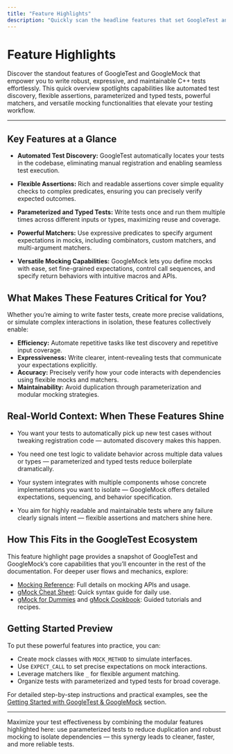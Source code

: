 ```yaml
---
title: "Feature Highlights"
description: "Quickly scan the headline features that set GoogleTest and GoogleMock apart: automated test discovery, flexible assertions, parameterized and typed test support, powerful matchers, and versatile mocking capabilities."
---
```


# Feature Highlights

Discover the standout features of GoogleTest and GoogleMock that empower you to write robust, expressive, and maintainable C++ tests effortlessly. This quick overview spotlights capabilities like automated test discovery, flexible assertions, parameterized and typed tests, powerful matchers, and versatile mocking functionalities that elevate your testing workflow.

---

## Key Features at a Glance

- **Automated Test Discovery:** GoogleTest automatically locates your tests in the codebase, eliminating manual registration and enabling seamless test execution.

- **Flexible Assertions:** Rich and readable assertions cover simple equality checks to complex predicates, ensuring you can precisely verify expected outcomes.

- **Parameterized and Typed Tests:** Write tests once and run them multiple times across different inputs or types, maximizing reuse and coverage.

- **Powerful Matchers:** Use expressive predicates to specify argument expectations in mocks, including combinators, custom matchers, and multi-argument matchers.

- **Versatile Mocking Capabilities:** GoogleMock lets you define mocks with ease, set fine-grained expectations, control call sequences, and specify return behaviors with intuitive macros and APIs.


## What Makes These Features Critical for You?

Whether you’re aiming to write faster tests, create more precise validations, or simulate complex interactions in isolation, these features collectively enable:

- **Efficiency:** Automate repetitive tasks like test discovery and repetitive input coverage.
- **Expressiveness:** Write clearer, intent-revealing tests that communicate your expectations explicitly.
- **Accuracy:** Precisely verify how your code interacts with dependencies using flexible mocks and matchers.
- **Maintainability:** Avoid duplication through parameterization and modular mocking strategies.


## Real-World Context: When These Features Shine

- You want your tests to automatically pick up new test cases without tweaking registration code — automated discovery makes this happen.

- You need one test logic to validate behavior across multiple data values or types — parameterized and typed tests reduce boilerplate dramatically.

- Your system integrates with multiple components whose concrete implementations you want to isolate — GoogleMock offers detailed expectations, sequencing, and behavior specification.

- You aim for highly readable and maintainable tests where any failure clearly signals intent — flexible assertions and matchers shine here.


## How This Fits in the GoogleTest Ecosystem

This feature highlight page provides a snapshot of GoogleTest and GoogleMock’s core capabilities that you’ll encounter in the rest of the documentation. For deeper user flows and mechanics, explore:

- [Mocking Reference](reference/mocking.md): Full details on mocking APIs and usage.
- [gMock Cheat Sheet](gmock_cheat_sheet.md): Quick syntax guide for daily use.
- [gMock for Dummies](gmock_for_dummies.md) and [gMock Cookbook](gmock_cook_book.md): Guided tutorials and recipes.


## Getting Started Preview

To put these powerful features into practice, you can:

- Create mock classes with `MOCK_METHOD` to simulate interfaces.
- Use `EXPECT_CALL` to set precise expectations on mock interactions.
- Leverage matchers like `_` for flexible argument matching.
- Organize tests with parameterized and typed tests for broad coverage.

For detailed step-by-step instructions and practical examples, see the [Getting Started with GoogleTest & GoogleMock](../guides/getting-started/setup-quickstart.md) section.

---

<Tip>
Maximize your test effectiveness by combining the modular features highlighted here: use parameterized tests to reduce duplication and robust mocking to isolate dependencies — this synergy leads to cleaner, faster, and more reliable tests.
</Tip>